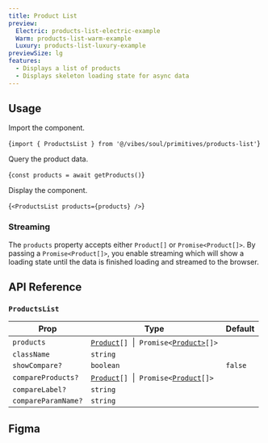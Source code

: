 ```yaml
---
title: Product List
preview:
  Electric: products-list-electric-example
  Warm: products-list-warm-example
  Luxury: products-list-luxury-example
previewSize: lg
features:
  - Displays a list of products
  - Displays skeleton loading state for async data
---
```


## Usage

Import the component.

<CodeBlock lang="bash">{`import { ProductsList } from '@/vibes/soul/primitives/products-list'`}</CodeBlock>

Query the product data.

<CodeBlock lang="bash">{`const products = await getProducts()`}</CodeBlock>

Display the component.

<CodeBlock lang="bash">{`<ProductsList products={products} />`}</CodeBlock>

### Streaming

The `products` property accepts either `Product[]` or `Promise<Product[]>`. By passing a `Promise<Product[]>`, you enable streaming which will show a loading state until the data is finished loading and streamed to the browser.


## API Reference

### `ProductsList`

| Prop                | Type                                                                                                                         | Default |
| ------------------- | ---------------------------------------------------------------------------------------------------------------------------- | ------- |
| `products`          | [`Product`](/docs/soul/product-card#product)`[]` &nbsp;\| &nbsp;`Promise<`[`Product>`](/docs/soul/product-card#product)`[]>` |         |
| `className`         | `string`                                                                                                                     |         |
| `showCompare?`      | `boolean`                                                                                                                    | `false` |
| `compareProducts?`  | [`Product`](/docs/soul/product-card#product)`[]` &nbsp;\|&nbsp; `Promise<`[`Product`](/docs/soul/product-card#product)`[]>`  |         |
| `compareLabel?`     | `string`                                                                                                                     |         |
| `compareParamName?` | `string`                                                                                                                     |         |

## Figma

<Figma url="https://www.figma.com/design/kgCf8OkDCe90wBSKNNqueL/Soul-Vibe?node-id=3021-67477&t=AsLeJWIgmBOsgk51-1" />
